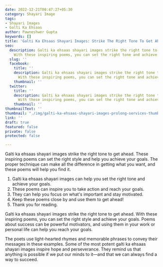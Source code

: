 ```yaml
---
date: 2022-12-21T00:47:27+05:30
category: Shayari Image
tags:
- Shayari Images
- Galti Ka Ehsaas
author: Pawneshwer Gupta
keywords: []
title: 'Galti Ka Ehsaas Shayari Images: Strike The Right Tone To Get Ahead'
seo:
  description: Galti ka ehsaas shayari images strike the right tone to get ahead.
    With these inspiring poems, you can set the right tone and achieve your goals.
  slug: ''
  facebook:
    title: ''
    description: Galti ka ehsaas shayari images strike the right tone to get ahead.
      With these inspiring poems, you can set the right tone and achieve your goals.
    thumbnail: ''
  twitter:
    title: ''
    description: Galti ka ehsaas shayari images strike the right tone to get ahead.
      With these inspiring poems, you can set the right tone and achieve your goals.
    thumbnail: ''
thumbnailText: ''
thumbnail: "./img/galti-ka-ehsaas-shayari-images-prolong-services-thumbs.jpg"
link: ''
draft: true
featured: false
private: false
protected: false

---
```

Galti ka ehsaas shayari images strike the right tone to get ahead. These inspiring poems can set the right style and help you achieve your goals. The proper technique can make all the difference in getting what you want, and these poems will help you find it.

1. Galti ka ehsaas shayari images can help you set the right tone and achieve your goals.
2. These poems can inspire you to take action and reach your goals.
3. They can help you focus on what's important and stay motivated.
4. Keep these poems close by and use them to get ahead!
5. Thank you for reading.

Galti ka ehsaas shayari images strike the right tone to get ahead. With these inspiring poems, you can set the right style and achieve your goals. Poems about success can be powerful motivators, and using them in your work or personal life can help you reach your goals.

The poets use light-hearted rhymes and memorable phrases to convey their messages in these examples. Some of the most potent galti ka ehsaas shayari images inspire hope and perseverance. They remind us that anything is possible if we put our minds to it—and that we can always find a way to succeed.